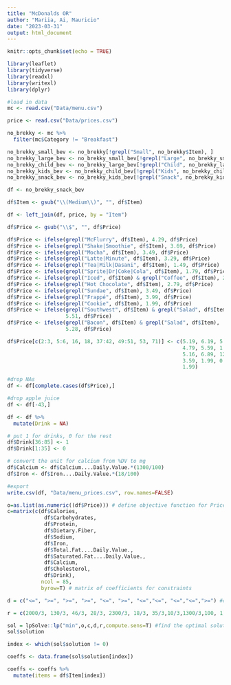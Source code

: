 ```yaml
---
title: "McDonalds OR"
author: "Mariia, Ai, Mauricio"
date: "2023-03-31"
output: html_document
---
```


```r
knitr::opts_chunk$set(echo = TRUE)
```

```r
library(leaflet)
library(tidyverse)
library(readxl)
library(writexl)
library(dplyr)
```

```r
#load in data
mc <- read.csv("Data/menu.csv")

price <- read.csv("Data/prices.csv")

no_brekky <- mc %>%
  filter(mc$Category != "Breakfast")

no_brekky_small_bev <- no_brekky[!grepl("Small", no_brekky$Item), ]
no_brekky_large_bev <- no_brekky_small_bev[!grepl("Large", no_brekky_small_bev$Item), ]
no_brekky_child_bev <- no_brekky_large_bev[!grepl("Child", no_brekky_large_bev$Item), ]
no_brekky_kids_bev <- no_brekky_child_bev[!grepl("Kids", no_brekky_child_bev$Item), ]
no_brekky_snack_bev <- no_brekky_kids_bev[!grepl("Snack", no_brekky_kids_bev$Item), ]

df <- no_brekky_snack_bev

df$Item <- gsub("\\(Medium\\)", "", df$Item)

df <- left_join(df, price, by = "Item")

df$Price <- gsub("\\$", "", df$Price)

df$Price <- ifelse(grepl("McFlurry", df$Item), 4.29, df$Price)
df$Price <- ifelse(grepl("Shake|Smoothie", df$Item), 3.69, df$Price)
df$Price <- ifelse(grepl("Mocha", df$Item), 3.49, df$Price)
df$Price <- ifelse(grepl("Latte|Minute", df$Item), 3.29, df$Price)
df$Price <- ifelse(grepl("Tea|Milk|Dasani", df$Item), 1.49, df$Price)
df$Price <- ifelse(grepl("Sprite|Dr|Coke|Cola", df$Item), 1.79, df$Price)
df$Price <- ifelse(grepl("Iced", df$Item) & grepl("Coffee", df$Item), 2.69, df$Price)
df$Price <- ifelse(grepl("Hot Chocolate", df$Item), 2.79, df$Price)
df$Price <- ifelse(grepl("Sundae", df$Item), 3.49, df$Price)
df$Price <- ifelse(grepl("Frappé", df$Item), 3.99, df$Price)
df$Price <- ifelse(grepl("Cookie", df$Item), 1.99, df$Price)
df$Price <- ifelse(grepl("Southwest", df$Item) & grepl("Salad", df$Item), 
                   5.51, df$Price)
df$Price <- ifelse(grepl("Bacon", df$Item) & grepl("Salad", df$Item), 
                   5.28, df$Price)

df$Price[c(2:3, 5:6, 16, 18, 37:42, 49:51, 53, 71)] <- c(5.19, 6.19, 5.69, 7.09, 
                                                         4.79, 5.59, 1.89, 2.50, 
                                                         5.16, 6.89, 12.39, 4.89, 
                                                         3.59, 1.99, 0.89, 1.59, 
                                                         1.99)

#drop NAs
df <- df[complete.cases(df$Price),]

#drop apple juice
df <- df[-43,]

df <- df %>%
  mutate(Drink = NA) 

# put 1 for drinks, 0 for the rest
df$Drink[36:85] <- 1
df$Drink[1:35] <- 0

# convert the unit for calcium from %DV to mg
df$Calcium <- df$Calcium....Daily.Value.*(1300/100)
df$Iron <- df$Iron....Daily.Value.*(18/100)
```

```r
#export
write.csv(df, "Data/menu_prices.csv", row.names=FALSE)
```

```r
o=as.list(as.numeric((df$Price))) # define objective function for Price
c=matrix(c(df$Calories,
            df$Carbohydrates,
            df$Protein,
            df$Dietary.Fiber,
            df$Sodium,
            df$Iron,
            df$Total.Fat....Daily.Value.,
            df$Saturated.Fat....Daily.Value.,
            df$Calcium,
            df$Cholesterol,
            df$Drink),
           ncol = 85, 
           byrow=T) # matrix of coefficients for constraints

d = c("<=", ">=", ">=", ">=", "<=", ">=", "<=","<=", "<=","<=",">=") #constraints

r = c(2000/3, 130/3, 46/3, 28/3, 2300/3, 18/3, 35/3,10/3,1300/3,100, 1) # RHS of constraints

sol = lpSolve::lp("min",o,c,d,r,compute.sens=T) #find the optimal solution 
sol$solution

index <- which(sol$solution != 0)

coeffs <- data.frame(sol$solution[index])

coeffs <- coeffs %>%
  mutate(items = df$Item[index])
```


